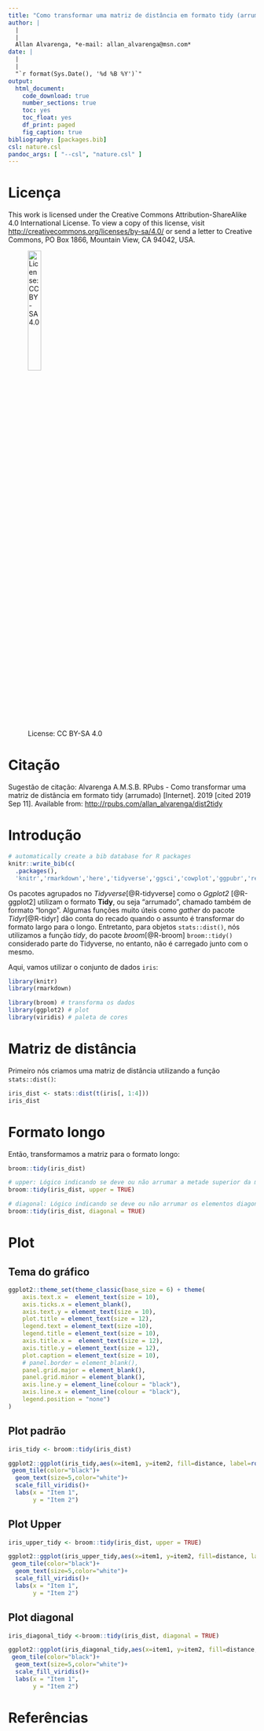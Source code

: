 ```yaml
---
title: "Como transformar uma matriz de distância em formato tidy (arrumado)"
author: |
  |
  |
  Allan Alvarenga, *e-mail: allan_alvarenga@msn.com*
date: |
  |
  |
  "`r format(Sys.Date(), '%d %B %Y')`"
output:
  html_document:
    code_download: true
    number_sections: true
    toc: yes
    toc_float: yes
    df_print: paged
    fig_caption: true
bibliography: [packages.bib]
csl: nature.csl
pandoc_args: [ "--csl", "nature.csl" ]
---
```


# Licença {-#Licença}


This work is licensed under the Creative Commons Attribution-ShareAlike 4.0 International License. To view a copy of this license, visit <http://creativecommons.org/licenses/by-sa/4.0/> or send a letter to Creative Commons, PO Box 1866, Mountain View, CA 94042, USA.

![License: CC BY-SA 4.0](https://mirrors.creativecommons.org/presskit/buttons/88x31/png/by-sa.png){ width=25% }

# Citação {-}

Sugestão de citação: Alvarenga A.M.S.B. RPubs - Como transformar uma matriz de distância em formato tidy (arrumado) [Internet]. 2019 [cited 2019 Sep 11]. Available from: <http://rpubs.com/allan_alvarenga/dist2tidy>

# Introdução

```r

# automatically create a bib database for R packages
knitr::write_bib(c(
  .packages(), 
  'knitr','rmarkdown','here','tidyverse','ggsci','cowplot','ggpubr','reshape2','igraph','grid','gridExtra','viridis','tinytex','bookdown','bookdownplus','citr','ggforce','kableExtra','RcolorBrewer', 'bipartite', 'foreach','ggplot2',  'broom','doMc', 'tidyr'), 'packages.bib')


```

Os pacotes agrupados no *Tidyverse*[@R-tidyverse] como o *Ggplot2* [@R-ggplot2] utilizam o formato **Tidy**, ou seja "arrumado", chamado também de formato "longo".
Algumas funções muito úteis como *gather* do pacote *Tidyr*[@R-tidyr] dão conta do recado quando o assunto é transformar do formato largo para o longo.
Entretanto, para objetos `stats::dist()`, nós utilizamos a função *tidy*, do pacote *broom*[@R-broom] `broom::tidy()` considerado parte do Tidyverse, no entanto, não é carregado junto com o mesmo.


Aqui, vamos utilizar o conjunto de dados `iris`:

```r
library(knitr)
library(rmarkdown)
```

```r
library(broom) # transforma os dados
library(ggplot2) # plot
library(viridis) # paleta de cores
```

# Matriz de distância

Primeiro nós criamos uma matriz de distância utilizando a função `stats::dist()`:
```r
iris_dist <- stats::dist(t(iris[, 1:4]))
iris_dist
```

# Formato longo

Então, transformamos a matriz para o formato longo:

```r
broom::tidy(iris_dist)

# upper: Lógico indicando se deve ou não arrumar a metade superior da matriz de distância. O padrão é o que foi baseado no argumento superior de stats :: dist ().
broom::tidy(iris_dist, upper = TRUE)

# diagonal: Lógico indicando se deve ou não arrumar os elementos diagonais da matriz de distância. O padrão é o que foi baseado no argumento diag de stats :: dist ().
broom::tidy(iris_dist, diagonal = TRUE)
```

# Plot

## Tema do gráfico
```r
ggplot2::theme_set(theme_classic(base_size = 6) + theme(
    axis.text.x =  element_text(size = 10),
    axis.ticks.x = element_blank(),
    axis.text.y = element_text(size = 10),
    plot.title = element_text(size = 12),
    legend.text = element_text(size =10),
    legend.title = element_text(size = 10),
    axis.title.x =  element_text(size = 12),
    axis.title.y = element_text(size = 12),
    plot.caption = element_text(size = 10),
    # panel.border = element_blank(),
    panel.grid.major = element_blank(),
    panel.grid.minor = element_blank(),
    axis.line.y = element_line(colour = "black"),
    axis.line.x = element_line(colour = "black"),
    legend.position = "none")
)
```

## Plot padrão
```r
iris_tidy <- broom::tidy(iris_dist)

ggplot2::ggplot(iris_tidy,aes(x=item1, y=item2, fill=distance, label=round(distance,3)))+
 geom_tile(color="black")+
  geom_text(size=5,color="white")+
  scale_fill_viridis()+
  labs(x = "Item 1",
       y = "Item 2") 
```

## Plot Upper
```r
iris_upper_tidy <- broom::tidy(iris_dist, upper = TRUE)

ggplot2::ggplot(iris_upper_tidy,aes(x=item1, y=item2, fill=distance, label=round(distance,3)))+
 geom_tile(color="black")+
  geom_text(size=5,color="white")+
  scale_fill_viridis()+
  labs(x = "Item 1",
       y = "Item 2") 
```

## Plot diagonal
```r
iris_diagonal_tidy <-broom::tidy(iris_dist, diagonal = TRUE)

ggplot2::ggplot(iris_diagonal_tidy,aes(x=item1, y=item2, fill=distance, label=round(distance,3)))+
 geom_tile(color="black")+
  geom_text(size=5,color="white")+
  scale_fill_viridis()+
  labs(x = "Item 1",
       y = "Item 2") 
```

# Referências
